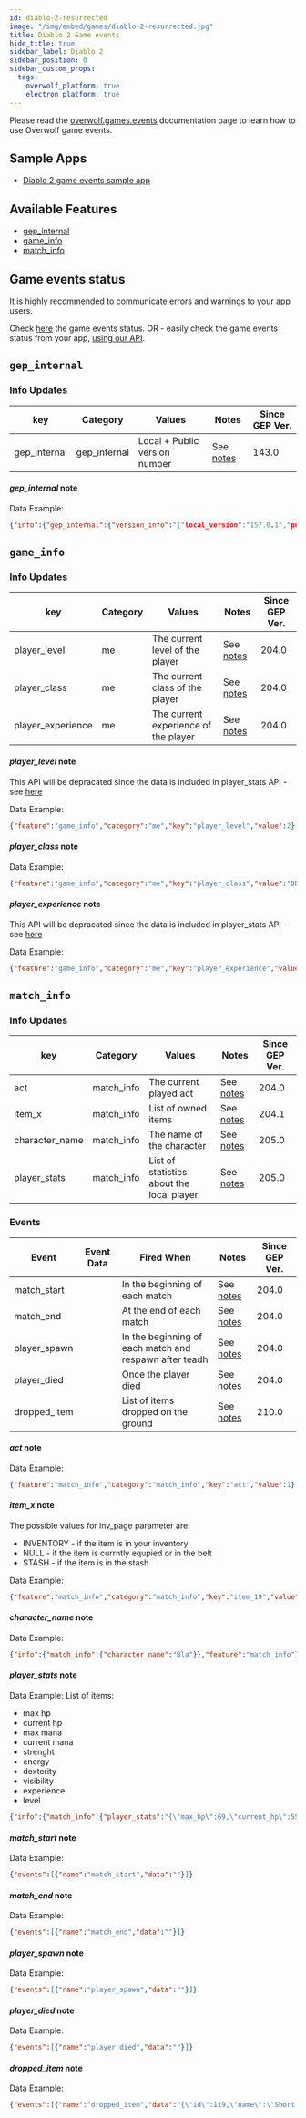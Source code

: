 ```yaml
---
id: diablo-2-resurrected
image: "/img/embed/games/diablo-2-resurrected.jpg"
title: Diablo 2 Game events
hide_title: true
sidebar_label: Diablo 2
sidebar_position: 0
sidebar_custom_props:
  tags:
    overwolf_platform: true
    electron_platform: true
---
```


<!-- GENERATED USING /scripts/generate.js -->

<head>
  <meta name="keywords" content="API for Diablo 2 Resurrected, Diablo 2 Resurrected API, SDK for Diablo 2 Resurrected, Diablo 2 Resurrected SDK"/>
</head>

<GameInfo gameId={21848} page="docs" />

Please read the [overwolf.games.events](/api/live-game-data) documentation page to learn how to use Overwolf game events.

## Sample Apps
* [Diablo 2 game events sample app](https://github.com/overwolf/events-sample-app)

## Available Features

* [gep_internal](#gep_internal)
* [game_info](#game_info)
* [match_info](#match_info)

## Game events status

It is highly recommended to communicate errors and warnings to your app users. 

Check [here](/status/) the game events status. OR -  easily check the game events status from your app, [using our API](/topics/using-events/how-to-check-events-status-from-app).

## `gep_internal`

### Info Updates

key          | Category    | Values                    | Notes                 | Since GEP Ver. |
------------ | ------------| ------------------------- | --------------------- | ------------- | 
gep_internal | gep_internal| Local + Public version number|See [notes](#gep_internal-note)|   143.0       |

#### *gep_internal* note

Data Example:

```json
{"info":{"gep_internal":{"version_info":"{"local_version":"157.0.1","public_version":"157.0.1","is_updated":true}"}},"feature":"gep_internal"}
```

## `game_info`

### Info Updates

key          | Category    | Values                    | Notes                 | Since GEP Ver. |
------------| -------------| --------------| ------------------ | --------------|
player_level |me|   The current level of the player            |See [notes](#player_level-note)|     204.0      |
player_class |me|   The current class of the player            |See [notes](#player_class-note)|     204.0      |
player_experience |me|   The current experience of the player            |See [notes](#player_experience-note)|     204.0      |

#### *player_level* note
This API will be depracated since the data is included in player_stats API - see [here](#player_stats-note)

Data Example:

```json
{"feature":"game_info","category":"me","key":"player_level","value":2}
```

#### *player_class* note

Data Example:

```json
{"feature":"game_info","category":"me","key":"player_class","value":"DRUID"}
```

#### *player_experience* note
This API will be depracated since the data is included in player_stats API - see [here](#player_stats-note)

Data Example:

```json
{"feature":"game_info","category":"me","key":"player_experience","value":1101}
```


## `match_info`

### Info Updates

key               | Category    | Values                    | Notes                 | Since GEP Ver. |
----------------- | ------------| ------------------------- | --------------------- | ------------- |
act   | match_info  | The current played act|See [notes](#act-note)|  204.0   |
item_x   | match_info  | List of owned items |See [notes](#item_x-note)|  204.1   |
character_name   | match_info  | The name of the character |See [notes](#character_name-note)|  205.0   |
player_stats   | match_info  | List of statistics about the local player |See [notes](#player_stats-note)|  205.0   |

### Events

Event       | Event Data   | Fired When    | Notes                                  | Since GEP Ver. |
------------| -------------| --------------| -------------------------------------- | ---------------|
match_start |   | In the beginning of each match              | See [notes](#match_start-note) |      204.0      |
match_end |   | At the end of each match              | See [notes](#match_end-note) |      204.0      |
player_spawn |   | In the beginning of each match and respawn after teadh            | See [notes](#player_spawn-note) |      204.0      |
player_died |   | Once the player died              | See [notes](#player_died-note) |      204.0      |
dropped_item |   | List of items dropped on the ground |See [notes](#dropped_item-note) | 210.0 |

#### *act* note

Data Example:
```json
{"feature":"match_info","category":"match_info","key":"act","value":1}
```

#### *item_x* note

The possible values for inv_page parameter are: 
* INVENTORY - if the item is in your inventory 
* NULL - if the item is currntly equpied or in the belt 
* STASH - if the item is in the stash

Data Example:

```json
{"feature":"match_info","category":"match_info","key":"item_19","value":"{"id":823142142,"name":"Cap","quality":"LOW","is_identified":"1","req_lvl":0,"req_str":0,"req_dex":0,"low_quality":"Cracked","body_loc":"NONE","inv_page":"INVENTORY","parent_id":0,"stats" : [{"idx" : "31","idx_name" : "armorclass","sub_idx" : "0","sub_idx_name" : "","value" : "3"},{"idx" : "73","idx_name" : "maxdurability","sub_idx" : "0","sub_idx_name" : "","value" : "3"}]}"}
```

#### *character_name* note

Data Example:

```json
{"info":{"match_info":{"character_name":"Bla"}},"feature":"match_info"}
```

#### *player_stats* note

Data Example:
List of items: 
* max hp
* current hp
* max mana
* current mana
* strenght 
* energy 
* dexterity
* visibility
* experience
* level

```json
{"info":{"match_info":{"player_stats":"{\"max_hp\":69,\"current_hp\":55,\"max_mana\":46,\"current_mana\":46,\"strength\":36,\"energy\":26,\"dexterity\":26,\"vitality\":27,\"experience\":43565,\"level\":8}"}},"feature":"match_info"}
```

#### *match_start* note

Data Example:

```json
{"events":[{"name":"match_start","data":""}]}
```

#### *match_end* note

Data Example:

```json
{"events":[{"name":"match_end","data":""}]}
```

#### *player_spawn* note

Data Example:

```json
{"events":[{"name":"player_spawn","data":""}]}
```

#### *player_died* note

Data Example:

```json
{"events":[{"name":"player_died","data":""}]}
```
#### *dropped_item* note

Data Example:

```json
{"events":[{"name":"dropped_item","data":"{\"id\":119,\"name\":\"Short Staff\",\"quality\":\"NORMAL\",\"is_identified\":\"1\",\"req_lvl\":0,\"req_str\":0,\"req_dex\":0,\"body_loc\":\"NONE\",\"inv_page\":\"ONGROUND\",\"parent_id\":0,\"stats\" : [{\"idx\" : \"23\",\"idx_name\" : \"secondary_mindamage\",\"sub_idx\" : \"0\",\"sub_idx_name\" : \"\",\"value\" : \"1\"},{\"idx\" : \"24\",\"idx_name\" : \"secondary_maxdamage\",\"sub_idx\" : \"0\",\"sub_idx_name\" : \"\",\"value\" : \"5\"},{\"idx\" : \"68\",\"idx_name\" : \"attackrate\",\"sub_idx\" : \"0\",\"sub_idx_name\" : \"\",\"value\" : \"10\"},{\"idx\" : \"72\",\"idx_name\" : \"durability\",\"sub_idx\" : \"0\",\"sub_idx_name\" : \"\",\"value\" : \"16\"},{\"idx\" : \"73\",\"idx_name\" : \"maxdurability\",\"sub_idx\" : \"0\",\"sub_idx_name\" : \"\",\"value\" : \"20\"}]}"}]}
```
